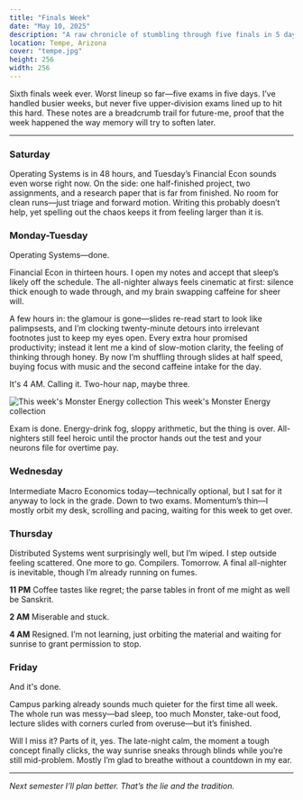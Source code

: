 ```yaml
---
title: "Finals Week"
date: "May 10, 2025"
description: "A raw chronicle of stumbling through five finals in 5 days."
location: Tempe, Arizona
cover: "tempe.jpg"
height: 256
width: 256
---
```


Sixth finals week ever.  Worst lineup so far—five exams in five days. I’ve
handled busier weeks, but never five upper-division exams lined up to hit this
hard. These notes are a breadcrumb trail for future-me, proof that the week
happened the way memory will try to soften later.

---

### Saturday 

Operating Systems is in 48 hours, and Tuesday’s Financial Econ
sounds even worse right now.  On the side: one half-finished project, two
assignments, and a research paper that is far from finished. No room for clean
runs—just triage and forward motion. Writing this probably doesn’t help, yet
spelling out the chaos keeps it from feeling larger than it is.

### Monday-Tuesday 

Operating Systems—done.  

Financial Econ in thirteen hours. I open my notes and accept that sleep’s likely
off the schedule. The all-nighter always feels cinematic at first: silence thick
enough to wade through, and my brain swapping caffeine for sheer will. 

A few hours in: the glamour is gone—slides re-read start to look like
palimpsests, and I’m clocking twenty-minute detours into irrelevant footnotes
just to keep my eyes open. Every extra hour promised productivity; instead it
lent me a kind of slow-motion clarity, the feeling of thinking through honey. By
now I’m shuffling through slides at half speed, buying focus with music and the
second caffeine intake for the day.

It's 4 AM. Calling it. Two-hour nap, maybe three.

![This week's Monster Energy collection](/_images/monster.jpg) <Caption>This
week's Monster Energy collection</Caption>

Exam is done. Energy-drink fog, sloppy arithmetic, but the thing is over.
All-nighters still feel heroic until the proctor hands out the test and your
neurons file for overtime pay.

### Wednesday

Intermediate Macro Economics today—technically optional, but I
sat for it anyway to lock in the grade. Down to two exams. Momentum’s thin—I
mostly orbit my desk, scrolling and pacing, waiting for this week to get over.

### Thursday

Distributed Systems went surprisingly well, but I’m wiped. I step
outside feeling scattered. One more to go. Compilers. Tomorrow. A final
all-nighter is inevitable, though I’m already running on fumes.

**11 PM**  Coffee tastes like regret; the parse tables in front of me might as
well be Sanskrit.

**2 AM**  Miserable and stuck.

**4 AM**  Resigned. I’m not learning, just orbiting the material and waiting for
sunrise to grant permission to stop.


### Friday

And it's done.

Campus parking already sounds much quieter for the first time all week. The
whole run was messy—bad sleep, too much Monster, take-out food, lecture slides
with corners curled from overuse—but it’s finished.

Will I miss it? Parts of it, yes. The late-night calm, the moment a tough
concept finally clicks, the way sunrise sneaks through blinds while you’re still
mid-problem. Mostly I’m glad to breathe without a countdown in my ear.

---

*Next semester I’ll plan better. That’s the lie and the tradition.*
